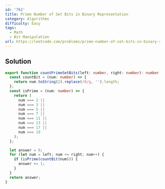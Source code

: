 ```yaml
---
id: '762'
title: Prime Number of Set Bits in Binary Representation
category: Algorithms
difficulty: Easy
tags:
  - Math
  - Bit Manipulation
url: https://leetcode.com/problems/prime-number-of-set-bits-in-binary-representation
---
```


## Solution

```typescript showLineNumbers
export function countPrimeSetBits(left: number, right: number): number {
  const countBit = (num: number) => {
    return num.toString(2).replace(/0/g, '').length;
  };
  const isPrime = (num: number) => {
    return (
      num === 2 ||
      num === 3 ||
      num === 5 ||
      num === 7 ||
      num === 11 ||
      num === 13 ||
      num === 17 ||
      num === 19
    );
  };

  let answer = 0;
  for (let num = left; num <= right; num++) {
    if (isPrime(countBit(num))) {
      answer += 1;
    }
  }
  return answer;
}
```
